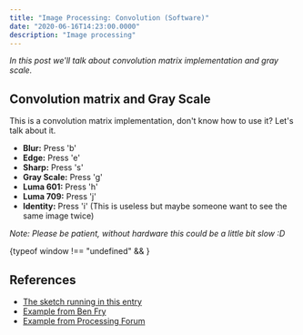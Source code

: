 ```yaml
---
title: "Image Processing: Convolution (Software)"
date: "2020-06-16T14:23:00.0000"
description: "Image processing"
---
```


_In this post we'll talk about convolution matrix implementation and gray scale._


## Convolution matrix and Gray Scale

This is a convolution matrix implementation, don't know how to use it? Let's talk about it.

- **Blur:** Press 'b'
- **Edge:** Press 'e'
- **Sharp:** Press 's'
- **Gray Scale:** Press 'g'
- **Luma 601:** Press 'h'
- **Luma 709:** Press 'j'
- **Identity:** Press 'i' (This is useless but maybe someone want to see the same image twice)

_Note: Please be patient, without hardware this could be a little bit slow :D_

<div>{typeof window !== "undefined" && <ImageSketch />}</div>

## References

- [The sketch running in this entry](https://idmnyu.github.io/p5.js-image/Filters/index.html#bw)
- [Example from Ben Fry](https://github.com/processing/processing-video/blob/master/examples/Capture/AsciiVideo/AsciiVideo.pde)
- [Example from Processing Forum](https://forum.processing.org/two/discussion/6830/interpret-image-as-ascii-text)
